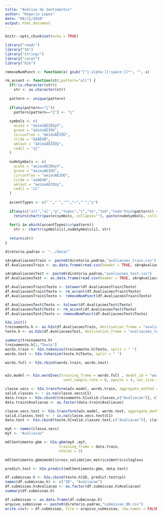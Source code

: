 ```yaml
---
title: "Análise de Sentimentos"
author: "Rogerio Lopes"
date: "08/11/2018"
output: html_document
---
```


```r
knitr::opts_chunk$set(echo = TRUE)
```


```r
library("readr")
library("tm")
library("stringr")
library("caret")
library("h2o")
```

```r
removeNumPunct <- function(x) gsub("[^[:alpha:][:space:]]*", "", x)

rm_accent <- function(str,pattern="all") {
  if(!is.character(str))
    str <- as.character(str)
  
  pattern <- unique(pattern)
  
  if(any(pattern=="Ç"))
    pattern[pattern=="Ç"] <- "ç"
  
  symbols <- c(
    acute = "áéíóúÁÉÍÓÚýÝ",
    grave = "àèìòùÀÈÌÒÙ",
    circunflex = "âêîôûÂÊÎÔÛ",
    tilde = "ãõÃÕñÑ",
    umlaut = "äëïöüÄËÏÖÜÿ",
    cedil = "çÇ"
  )
  
  nudeSymbols <- c(
    acute = "aeiouAEIOUyY",
    grave = "aeiouAEIOU",
    circunflex = "aeiouAEIOU",
    tilde = "aoAOnN",
    umlaut = "aeiouAEIOUy",
    cedil = "cC"
  )
  
  accentTypes <- c("´","`","^","~","¨","ç")
  
  if(any(c("all","al","a","todos","t","to","tod","todo")%in%pattern)) # opcao retirar todos
    return(chartr(paste(symbols, collapse=""), paste(nudeSymbols, collapse=""), str))
  
  for(i in which(accentTypes%in%pattern))
    str <- chartr(symbols[i],nudeSymbols[i], str)
  
  return(str)
}


```



```r
diretorio.padrao <- "../data/"

sArqAvaliacoesTrain <- paste0(diretorio.padrao,"avaliacoes_train.csv")
df.AvaliacoesTrain <- as.data.frame(read.csv(header = TRUE, sArqAvaliacoesTrain, stringsAsFactors = FALSE))

sArqAvaliacoesTest <- paste0(diretorio.padrao,"avaliacoes_test.csv")
df.AvaliacoesTest <- as.data.frame(read.csv(header = TRUE, sArqAvaliacoesTest, stringsAsFactors = FALSE))


```

```r
df.AvaliacoesTrain$Texto <- tolower(df.AvaliacoesTrain$Texto)
df.AvaliacoesTrain$Texto <- rm_accent(df.AvaliacoesTrain$Texto)
df.AvaliacoesTrain$Texto <- removeNumPunct(df.AvaliacoesTrain$Texto)

df.AvaliacoesTest$Texto <- tolower(df.AvaliacoesTest$Texto)
df.AvaliacoesTest$Texto <- rm_accent(df.AvaliacoesTest$Texto)
df.AvaliacoesTest$Texto <- removeNumPunct(df.AvaliacoesTest$Texto)

```
```r
h2o.init()
treinamento.h <- as.h2o(df.AvaliacoesTrain, destination_frame = "avaliacoes_train")
teste.h <- as.h2o(df.AvaliacoesTest, destination_frame = "avaliacoes_test")

summary(treinamento.h)
treinamento.h[1,"Texto"]
words.train <- h2o.tokenize(treinamento.h$Texto, split = " ")
words.test <- h2o.tokenize(teste.h$Texto, split = " ")

words.full <- h2o.rbind(words.train, words.test)


w2v.model <- h2o.word2vec(training_frame = words.full , model_id = "word2vec_trpadvisor",
                           sent_sample_rate = 0, epochs = 4, vec_size = 100, window_size = 5)

```
```r

classe.vecs <- h2o.transform(w2v.model, words.train, aggregate_method = "AVERAGE")
valid.classes <- ! is.na(classe.vecs$C1)
data.train <- h2o.cbind(treinamento.h[valid.classes,c("Avaliacao")], classe.vecs[valid.classes,])
data.train$Avaliacao <- as.factor(data.train$Avaliacao)

classe.vecs.test <- h2o.transform(w2v.model, words.test, aggregate_method = "AVERAGE")
valid.classes.test <- ! is.na(classe.vecs.test$C1)
data.test <- h2o.cbind(teste.h[valid.classes.test,c("Avaliacao")], classe.vecs.test[valid.classes.test,])

```
```r
myX <- names(classe.vecs)
myY <- "Avaliacao"

mdlSentimento.gbm <- h2o.gbm(myX ,myY,  
                         training_frame = data.train, 
                         nfolds = 5)


```
```r
mdlSentimento.gbm@model$cross_validation_metrics@metrics$logloss
```

```r
predict.test <- h2o.predict(mdlSentimento.gbm, data.test)
```
```r
df.submissao.h <- h2o.cbind(teste.h$ID, predict.test$p1)
names(df.submissao.h) <- c("ID", "Avaliacao")
df.submissao.h$Avaliacao <- as.factor(df.submissao.h$Avaliacao)
summary(df.submissao.h)
```

```r

df.submissao <- as.data.frame(df.submissao.h)
arquivo_submissao <- paste0(diretorio.padrao,"submissao_00.csv")
write.csv(x = df.submissao, file = arquivo_submissao, row.names = FALSE)
```

